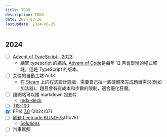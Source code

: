 ---
title: TODO
description: TODO
date: 2024-03-16
lastUpdate: 2024-06-25
---

## 2024

- [ ] [Advent of TypeScript - 2023](https://typehero.dev/aot-2023)
  - 練習 typescript 的網站, [Advent of Code](https://adventofcode.com/)是每年 12 月會舉辦的程式解謎，這是 TypeScript 的版本。
- [ ] 艾倫的自動工坊 Act3
  - 在 [Steam](https://store.steampowered.com/app/1289990/_/?l=tchinese) 上的程式設計遊戲，需要自己拉一些硬體來完成題目需求(例如加法器)。題目會有有成本和步數的限制，適合優化狂魔。
- [ ] 讓網站可以播 markdown 投影片
  - [mdx-deck](https://github.com/jxnblk/mdx-deck?tab=readme-ov-file#getting-started)
- [ ] [TIS-100](https://store.steampowered.com/app/370360/TIS100/)
- [x] FF14 [7.0](https://na.finalfantasyxiv.com/dawntrail/) (2024/07)
- [ ] [刷題 Leetcode BLIND-75](https://neetcode.io/practice)(15/75)
  - [Solutions](https://www.youtube.com/playlist?list=PLot-Xpze53ldVwtstag2TL4HQhAnC8ATf)
- [ ] 汽車駕照
